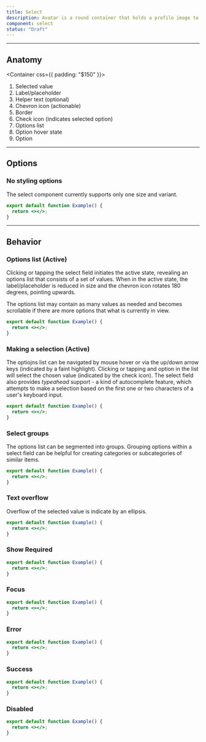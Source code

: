 ```yaml
---
title: Select
description: Avatar is a round container that holds a profile image to be used.
component: select
status: "Draft"
---
```


---

## Anatomy

<Container css={{ padding: "$150" }}>
  <InlineSVG
    width="512"
    height="422"
    path="/img/components/select/anatomy.svg"
    alt="Image shows a purple circle with the number 1 pointing to an avatar that contains the headshot of a man with dark brown hair. The number one references the note below the image."
  />
</Container>

1. Selected value
2. Label/placeholder
3. Helper text (optional)
4. Chevron icon (actionable)
5. Border
6. Check icon (indicates selected option)
7. Options list
8. Option hover state
9. Option

---

## Options

### No styling options

The select component currently supports only one size and variant.

```jsx withPreview
export default function Example() {
  return <></>;
}
```

---

## Behavior

### Options list (Active)

Clicking or tapping the select field initiates the active state, revealing an options list that consists of a set of values. When in the active state, the label/placeholder is reduced in size and the chevron icon rotates 180 degrees, pointing upwards.

The options list may contain as many values as needed and becomes scrollable if there are more options that what is currently in view.

```jsx withPreview
export default function Example() {
  return <></>;
}
```

### Making a selection (Active)

The optiojns list can be navigated by mouse hover or via the up/down arrow keys (indicated by a faint highlight). Clicking or tapping and option in the list will select the chosen value (indicated by the check icon). The select field also provides _typeahead_ support - a kind of autocomplete feature, which attempts to make a selection based on the first one or two characters of a user's keyboard input.

```jsx withPreview
export default function Example() {
  return <></>;
}
```

### Select groups

The options list can be segmented into groups. Grouping options within a select field can be helpful for creating categories or subcategories of similar items.

```jsx withPreview
export default function Example() {
  return <></>;
}
```

### Text overflow

Overflow of the selected value is indicate by an ellipsis.

```jsx withPreview
export default function Example() {
  return <></>;
}
```

### Show Required

```jsx withPreview
export default function Example() {
  return <></>;
}
```

### Focus

```jsx withPreview
export default function Example() {
  return <></>;
}
```

### Error

```jsx withPreview
export default function Example() {
  return <></>;
}
```

### Success

```jsx withPreview
export default function Example() {
  return <></>;
}
```

### Disabled

```jsx withPreview
export default function Example() {
  return <></>;
}
```
